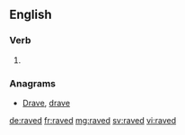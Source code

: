 ==English==

===Verb===
{{head|en|verb form}}

# {{en-past of|rave}}

===Anagrams===
* [[Drave#English|Drave]], [[drave#English|drave]]

[[de:raved]]
[[fr:raved]]
[[mg:raved]]
[[sv:raved]]
[[vi:raved]]